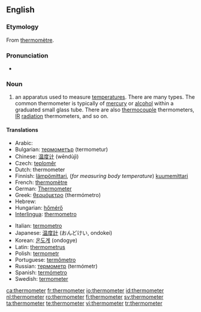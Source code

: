 ==English==
{{wikipedia}}

===Etymology===
From {{F.}} [[thermomètre]].

===Pronunciation===
*{{audio|en-us-thermometer.ogg|Audio (US)}}

===Noun===
{{en-noun}}

# an apparatus used to measure [[temperature]]s. There are many types. The common thermometer is typically of [[mercury]] or [[alcohol]] within a graduated small glass tube. There are also [[thermocouple]] thermometers, [[IR]] [[radiation]] thermometers, and so on.

====Translations====
{{top}}
*Arabic: {{ARchar|[[تيرمومتر]]}} {{unicode|(termumítr)}} {{m}}
*Bulgarian: [[термометър]] (termometur) {{m}}
*Chinese: [[温度计]] (wēndùjì)
*Czech: [[teploměr]] {{m}}
*Dutch: thermometer {{m}}
*Finnish: [[lämpömittari]], (''for measuring body temperature'') [[kuumemittari]]
*French: [[thermomètre]] {{m}}
*German: [[Thermometer]]
*Greek: [[θερμόμετρο]] (thermómetro) {{m}}
*Hebrew: {{he-translation|מדחם|mad'chom}}
*Hungarian: [[hőmérő]]
*[[Interlingua]]: [[thermometro]]
{{mid}}
*Italian: [[termometro]] {{m}}
*Japanese: [[温度計]] (おんどけい, ondokei)
*Korean: [[온도계]] (ondogye)
*Latin: [[thermometrus]] {{m}}
*Polish: [[termometr]] {{m}}
*Portuguese: [[termômetro]] {{m}}
*Russian: [[термометр]] (termómetr) {{m}}
*Spanish: [[termómetro]] {{m}}
*Swedish: [[termometer]]
{{bottom}}

[[ca:thermometer]]
[[fr:thermometer]]
[[io:thermometer]]
[[id:thermometer]]
[[nl:thermometer]]
[[ro:thermometer]]
[[fi:thermometer]]
[[sv:thermometer]]
[[ta:thermometer]]
[[te:thermometer]]
[[vi:thermometer]]
[[tr:thermometer]]